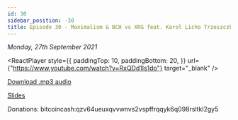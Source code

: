 ```yaml
---
id: 30
sidebar_position: -30
title: Episode 30 - Maximalism & BCH vs XRG feat. Karol Licho Trzeszczkowski
---
```



_Monday, 27th September 2021_

<ReactPlayer
  style={{
    paddingTop: 10,
    paddingBottom: 20,
  }}
  url={"https://www.youtube.com/watch?v=RxQDd1ls1do"}
  target="_blank"
/>

[Download .mp3 audio](https://drive.google.com/file/d/1SwTIvkbdIsC_NUjrVAE00Uz7FFTf_xrx/view?usp=sharing)

[Slides](https://docs.google.com/presentation/d/1WittRhd7y6Q4cm4LTu5-iAOdCs732ub9ALsNRbX01X0/edit?usp=sharing)

Donations: bitcoincash:qzv64ueuxqvvwnvs2vspffrqqyk6q098rsltkl2gy5
